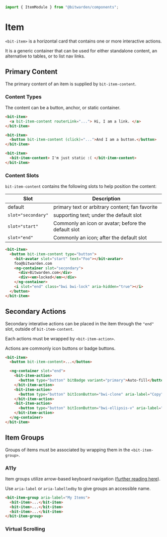

<Meta of={stories} />

```ts
import { ItemModule } from "@bitwarden/components";
```

# Item

`<bit-item>` is a horizontal card that contains one or more interactive actions.

It is a generic container that can be used for either standalone content, an alternative to tables,
or to list nav links.

<Canvas>
  <Story of={stories.Default} />
</Canvas>

## Primary Content

The primary content of an item is supplied by `bit-item-content`.

### Content Types

The content can be a button, anchor, or static container.

```html
<bit-item>
  <a bit-item-content routerLink="..."> Hi, I am a link. </a>
</bit-item>

<bit-item>
  <button bit-item-content (click)="...">And I am a button.</button>
</bit-item>

<bit-item>
  <bit-item-content> I'm just static :( </bit-item-content>
</bit-item>
```

<Canvas>
  <Story of={stories.ContentTypes} />
</Canvas>

### Content Slots

`bit-item-content` contains the following slots to help position the content:

| Slot               | Description                                         |
| ------------------ | --------------------------------------------------- |
| default            | primary text or arbitrary content; fan favorite     |
| `slot="secondary"` | supporting text; under the default slot             |
| `slot="start"`     | Commonly an icon or avatar; before the default slot |
| `slot="end"`       | Commonly an icon; after the default slot            |

```html
<bit-item>
  <button bit-item-content type="button">
    <bit-avatar slot="start" text="Foo"></bit-avatar>
    foo@bitwarden.com
    <ng-container slot="secondary">
      <div>Bitwarden.com</div>
      <div><em>locked</em></div>
    </ng-container>
    <i slot="end" class="bwi bwi-lock" aria-hidden="true"></i>
  </button>
</bit-item>
```

<Canvas>
  <Story of={stories.ContentSlots} />
</Canvas>

## Secondary Actions

Secondary interative actions can be placed in the item through the `"end"` slot, outside of
`bit-item-content`.

Each actions must be wrapped by `<bit-item-action>`.

Actions are commonly icon buttons or badge buttons.

```html
<bit-item>
  <button bit-item-content>...</button>

  <ng-container slot="end">
    <bit-item-action>
      <button type="button" bitBadge variant="primary">Auto-fill</button>
    </bit-item-action>
    <bit-item-action>
      <button type="button" bitIconButton="bwi-clone" aria-label="Copy"></button>
    </bit-item-action>
    <bit-item-action>
      <button type="button" bitIconButton="bwi-ellipsis-v" aria-label="Options"></button>
    </bit-item-action>
  </ng-container>
</bit-item>
```

## Item Groups

Groups of items must be associated by wrapping them in the `<bit-item-group>`.

<Canvas>
  <Story of={stories.MultipleActionList} />
</Canvas>

<Canvas>
  <Story of={stories.SingleActionList} />
</Canvas>

### A11y

Item groups utilize arrow-based keyboard navigation
([further reading here](https://www.w3.org/WAI/ARIA/apg/patterns/grid/examples/layout-grids/#kbd_label)).

Use `aria-label` or `aria-labelledby` to give groups an accessible name.

```html
<bit-item-group aria-label="My Items">
  <bit-item>...</bit-item>
  <bit-item>...</bit-item>
  <bit-item>...</bit-item>
</bit-item-group>
```

### Virtual Scrolling

<Canvas>
  <Story of={stories.VirtualScrolling} />
</Canvas>
